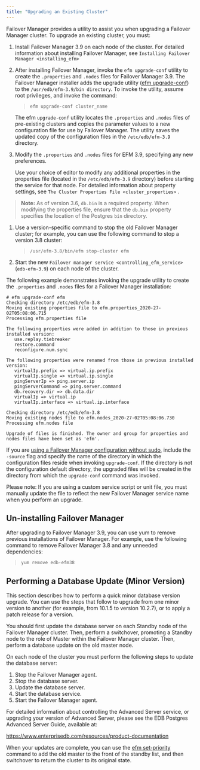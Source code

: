 ```yaml
---
title: "Upgrading an Existing Cluster"
---
```


<div id="upgrading_existing_cluster" class="registered_link"></div>


Failover Manager provides a utility to assist you when upgrading a Failover Manager cluster. To upgrade an existing cluster, you must:

1.  Install Failover Manager 3.9 on each node of the cluster. For detailed information about installing Failover Manager, see `Installing Failover Manager <installing_efm>`

2.  After installing Failover Manager, invoke the `efm upgrade-conf` utility to create the `.properties` and `.nodes` files for Failover Manager 3.9. The Failover Manager installer adds the upgrade utility ([efm upgrade-conf](#efm_upgrade_conf)) to the `/usr/edb/efm-3.9/bin directory`. To invoke the utility, assume root privileges, and invoke the command:

    > `efm upgrade-conf cluster_name`

    The efm `upgrade-conf` utility locates the `.properties` and `.nodes` files of pre-existing clusters and copies the parameter values to a new configuration file for use by Failover Manager. The utility saves the updated copy of the configuration files in the `/etc/edb/efm-3.9` directory.

3.  Modify the `.properties` and `.nodes` files for EFM 3.9, specifying any new preferences.

    Use your choice of editor to modify any additional properties in the properties file (located in the `/etc/edb/efm-3.9` directory) before starting the service for that node. For detailed information about property settings, see `The Cluster Properties File <cluster_properties>` .

> **Note:** As of version 3.6, `db.bin` is a required property. When modifying the properties file, ensure that the `db.bin` property specifies the location of the Postgres `bin` directory.


1.  Use a version-specific command to stop the old Failover Manager cluster; for example, you can use the following command to stop a version 3.8 cluster:

    > `/usr/efm-3.8/bin/efm stop-cluster efm`

2.  Start the new `Failover manager service <controlling_efm_service>` (`edb-efm-3.9`) on each node of the cluster.

The following example demonstrates invoking the upgrade utility to create the `.properties` and `.nodes` files for a Failover Manager installation:

    # efm upgrade-conf efm
    Checking directory /etc/edb/efm-3.8
    Moving existing properties file to efm.properties_2020-27-02T05:08:06.715
    Processing efm.properties file

    The following properties were added in addition to those in previous installed version:
       use.replay.tiebreaker
       restore.command
       reconfigure.num.sync

    The following properties were renamed from those in previous installed version:
       virtualIp.prefix => virtual.ip.prefix
       virtualIp.single => virtual.ip.single
       pingServerIp => ping.server.ip
       pingServerCommand => ping.server.command
       db.recovery.dir => db.data.dir
       virtualIp => virtual.ip
       virtualIp.interface => virtual.ip.interface

    Checking directory /etc/edb/efm-3.8
    Moving existing nodes file to efm.nodes_2020-27-02T05:08:06.730
    Processing efm.nodes file

    Upgrade of files is finished. The owner and group for properties and nodes files have been set as 'efm'.

If you are [using a Failover Manager configuration without sudo](04_configuring_efm/#running_efm_without_sudo), include the `-source` flag and specify the name of the directory in which the configuration files reside when invoking `upgrade-conf`. If the directory is not the configuration default directory, the upgraded files will be created in the directory from which the `upgrade-conf` command was invoked.

Please note: If you are using a custom service script or unit file, you must manually update the file to reflect the new Failover Manager service name when you perform an upgrade.

## Un-installing Failover Manager

After upgrading to Failover Manager 3.9, you can use yum to remove previous installations of Failover Manager. For example, use the following command to remove Failover Manager 3.8 and any unneeded dependencies:

> `yum remove edb-efm38`

## Performing a Database Update (Minor Version)

This section describes how to perform a quick minor database version upgrade. You can use the steps that follow to upgrade from one minor version to another (for example, from 10.1.5 to version 10.2.7), or to apply a patch release for a version.

You should first update the database server on each Standby node of the Failover Manager cluster. Then, perform a switchover, promoting a Standby node to the role of Master within the Failover Manager cluster. Then, perform a database update on the old master node.

On each node of the cluster you must perform the following steps to update the database server:

1.  Stop the Failover Manager agent.
2.  Stop the database server.
3.  Update the database server.
4.  Start the database service.
5.  Start the Failover Manager agent.

For detailed information about controlling the Advanced Server service, or upgrading your version of Advanced Server, please see the EDB Postgres Advanced Server Guide, available at:

<https://www.enterprisedb.com/resources/product-documentation>

When your updates are complete, you can use the [efm set-priority](#efm_set_priority) command to add the old master to the front of the standby list, and then switchover to return the cluster to its original state.
